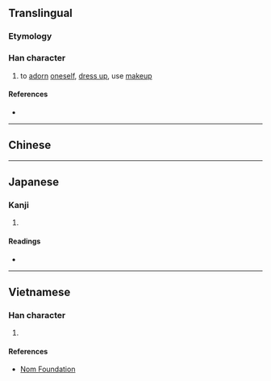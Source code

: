 {{character info/new}}
{{also|妝|粧}}
==Translingual==

===Etymology===
{{Han simp|妝|f=爿|t=丬}}

===Han character===
{{Han char|rn=38|rad=女|as=03|sn=6|four=|canj=LMV|ids=⿰丬女}}

# to [[adorn]] [[oneself]], [[dress up]], use [[makeup]]

====References====
* {{Han ref|kx=0256.041|hdz=21027.070|uh=5986|ud=22918}}

----

==Chinese==
{{zh-see|妝}}

----

==Japanese==
<!-- This character lacks JIS support and is not an official shinjitai character -->
===Kanji===
{{ja-kanji|grade=|rs=女04}}

# {{defn|lang=ja|sort=女04}}

====Readings====
* {{ja-readings|on=[[そう]] (sō), [[しょう]] (shō)|kun=[[よそおう]] (yosoou)}}

----

==Vietnamese==

===Han character===
{{vi-hantu|[[trang]]|rs=女03}}

# {{defn|lang=vi|sort=女03}}

====References====
* [http://nomfoundation.org/common/nom_details.php?codepoint=5986 Nom Foundation]